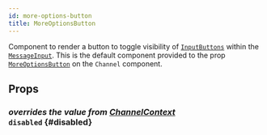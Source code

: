 ```yaml
---
id: more-options-button
title: MoreOptionsButton
---
```



Component to render a button to toggle visibility of [`InputButtons`](../input-buttons) within the [`MessageInput`](./message-input.mdx).
This is the default component provided to the prop [`MoreOptionsButton`](../core-components/channel.mdx#moreoptionsbutton) on the `Channel` component.

## Props

### <div class="label description">_overrides the value from [ChannelContext](../../contexts/channel-context#disabled)_</div> `disabled` {#disabled}

<Disabled />
